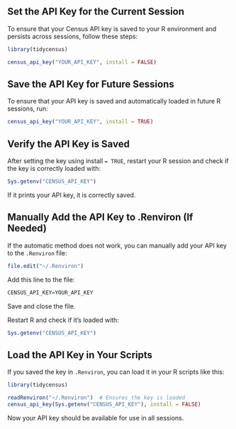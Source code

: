 ## Set the API Key for the Current Session

To ensure that your Census API key is saved to your R environment and persists across sessions, follow these steps:

```r         
library(tidycensus)

census_api_key("YOUR_API_KEY", install = FALSE)
```

## Save the API Key for Future Sessions

To ensure that your API key is saved and automatically loaded in future R sessions, run:

```r      
census_api_key("YOUR_API_KEY", install = TRUE)
```

## Verify the API Key is Saved

After setting the key using install `= TRUE`, restart your R session and check if the key is correctly loaded with:

```r         
Sys.getenv("CENSUS_API_KEY")
```

If it prints your API key, it is correctly saved.

## Manually Add the API Key to .Renviron (If Needed)

If the automatic method does not work, you can manually add your API key to the `.Renviron` file:

```r         
file.edit("~/.Renviron")
```

Add this line to the file:

```r         
CENSUS_API_KEY=YOUR_API_KEY
```

Save and close the file.

Restart R and check if it's loaded with:

```r         
Sys.getenv("CENSUS_API_KEY")
```

## Load the API Key in Your Scripts

If you saved the key in `.Renviron`, you can load it in your R scripts like this:

``` r        
library(tidycensus)

readRenviron("~/.Renviron")  # Ensures the key is loaded
census_api_key(Sys.getenv("CENSUS_API_KEY"), install = FALSE)
```

Now your API key should be available for use in all sessions.
